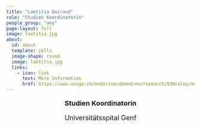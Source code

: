 ```yaml
---
title: "Laetitia Guiraud"
role: "Studien Koordinatorin"
people_group: "any"
page-layout: full
image: laetitia.jpg
about: 
  id: about
  template: jolla
  image-shape: round
  image: laetitia.jpg
  links:
    - icon: link
      text: More Information
      href: https://www.unige.ch/medecine/demed/en/research/930calmy/membres
---
```


<div style="text-align: center;">
  <p style="font-size: 18px; font-weight: bold;">Studien Koordinatorin</p>
  <p style="font-size: 18px;">Universitätsspital Genf</p>
</div>
